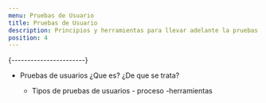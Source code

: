 ```yaml
---
menu: Pruebas de Usuario
title: Pruebas de Usuario
description: Principios y herramientas para llevar adelante la pruebas de usuarios
position: 4
---
```


 {-----------------------}
- Pruebas de usuarios
      ¿Que es?
      ¿De que se trata?
      
     - Tipos de pruebas de usuarios
      - proceso
      -herramientas
